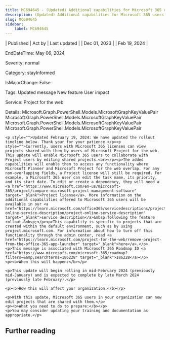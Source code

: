 ```yaml
---
title: MC694645 - (Updated) Additional capabilities for Microsoft 365 users in Microsoft Project for the web
description: (Updated) Additional capabilities for Microsoft 365 users in Microsoft Project for the web
slug: MC694645
sidebar:
    label: MC694645
---
```



| Published | Act by | Last updated |
| Dec 01, 2023 |  | Feb 19, 2024 |

EndDateTime: May 06, 2024

Severity: normal

Category: stayInformed

IsMajorChange: False

Tags: Updated message New feature User impact

Service: Project for the web

Details: Microsoft.Graph.PowerShell.Models.MicrosoftGraphKeyValuePair Microsoft.Graph.PowerShell.Models.MicrosoftGraphKeyValuePair Microsoft.Graph.PowerShell.Models.MicrosoftGraphKeyValuePair Microsoft.Graph.PowerShell.Models.MicrosoftGraphKeyValuePair

```
<p style="">Updated February 19, 2024: We have updated the rollout timeline below. Thank your for your patience.</p><p style="">Currently, users with Microsoft 365 licenses can view projects shared with them by users of Microsoft Project for the web. This update will enable Microsoft 365 users to collaborate with Project users by editing shared projects.<br></p><p>The added capabilities will enable them to access any functionality where Microsoft Planner and Microsoft Project for the web overlap. For any non-overlapping fields, a Project license will still be required. For example, a Microsoft 365 user can edit the task name, its priority, and its start date. To edit or create a dependency, they will need a <a href="https://www.microsoft.com/en-us/microsoft-365/project/compare-microsoft-project-management-software" target="_blank">Project license</a>. More information on the additional capabilities offered to Microsoft 365 users will be available in our <a href="https://learn.microsoft.com/office365/servicedescriptions/project-online-service-description/project-online-service-description" target="_blank">service description</a>&nbsp;following the feature rollout.&nbsp;</p><p>This capability is specific to projects that are created within the default environment, such as by using project.microsoft.com. For information about how to turn off this functionality through the admin center, read <a href="https://learn.microsoft.com/project-for-the-web/remove-project-from-the-office-365-app-launcher" target="_blank">here</a>.</p>
<p>This message is associated with Microsoft 365 Roadmap ID <a href="https://www.microsoft.com/microsoft-365/roadmap?filters=&amp;searchterms=186228" target="_blank">186228</a></p>
<p><b>When this will happen:</b></p>

<p>This update will begin rolling in mid-February 2024 (previously mid-January) and is expected to complete by late March 2024 (previously late February).</p>

<p><b>How this will affect your organization:</b></p>

<p>With this update, Microsoft 365 users in your organization can now edit projects that are shared with them.</p>
<p><b>What you need to do to prepare:</b></p>
<p>You may consider updating your training and documentation as appropriate.</p>
```

## Further reading
